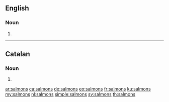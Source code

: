 ==English==

===Noun===
{{head|en|noun plural form}}

# {{plural of|salmon|lang=en}}

----

==Catalan==

===Noun===
{{head|ca|noun form}}

# {{plural of|salmó|lang=ca}}

[[ar:salmons]]
[[ca:salmons]]
[[de:salmons]]
[[eo:salmons]]
[[fr:salmons]]
[[ku:salmons]]
[[my:salmons]]
[[nl:salmons]]
[[simple:salmons]]
[[sv:salmons]]
[[th:salmons]]